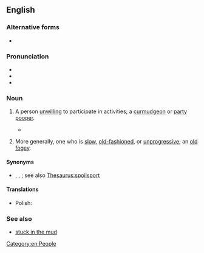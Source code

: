 {{also|stick-in-the-mud}}
==English==
{{was wotd|2008|April|2}}

===Alternative forms===
* {{l|en|stick-in-the-mud}}

===Pronunciation===
* {{IPA|en|/ˈstɪk.ɪn.ðəˌmʌd/}}
* {{audio|en|en-us-stick in the mud.ogg|Audio (US)}}
* {{audio|en|en-au-stick in the mud.ogg|Audio (AU)}}

===Noun===
{{en-noun|sticks in the mud|s}}

# {{lb|en|idiomatic|pejorative}} A person [[unwilling]] to participate in activities; a [[curmudgeon]] or [[party pooper]].
#: {{ux|en|Have a little fun sometimes and don't be such a '''stick-in-the-mud'''.}}
#* {{quote-book|en|date=9 November 2005|author=Dan Shive|title=El Goonish Shive|section=Comic for Wednesday, Nov 9, 2005|sectionurl=https://www.egscomics.com/comic/2005-11-09|format=webcomic|text="I don't hold back like you do.  Even Tedd's dad can tell you're a '''stick-in-the-mud'''.  That's why he made you the supervisor of this party."}}
# {{lb|en|idiomatic|pejorative}} More generally, one who is [[slow]], [[old-fashioned]], or [[unprogressive]]; an [[old fogey]].

====Synonyms====
* {{sense|person unwilling to participate}} {{l|en|killjoy}}, {{l|en|party pooper}}, {{l|en|spoilsport}}; see also [[Thesaurus:spoilsport]]

====Translations====
{{trans-top|one who is slow, old-fashioned, or unprogressive}}
{{trans-mid}}
* Polish: {{t+|pl|beton|m}}
{{trans-bottom}}

===See also===
* [[stuck in the mud]]

[[Category:en:People]]